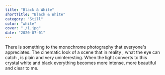 ```yaml
---
title: "Black & White"
shortTitle: "Black & White"
category: "Still"
color: "white"
cover: "./1.jpg"
date: "2020-07-01"
---
```


There is something to the monochrome photography that everyone's appreciates. The cinematic look of a scene that in reality , what the eye can catch , is plain and very uninteresting. When the light converts to this crystal white and black everything becomes more intense, more beautiful and clear to me.
